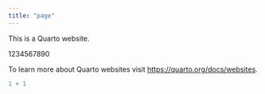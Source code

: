 ---
title: "page"
---

This is a Quarto website.

1234567890

To learn more about Quarto websites visit <https://quarto.org/docs/websites>.

```{r}
1 + 1
```
